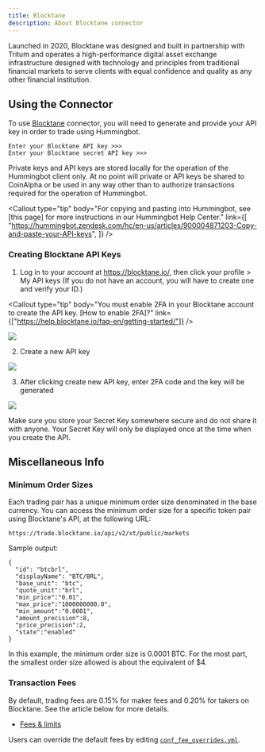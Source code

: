 ```yaml
---
title: Blocktane
description: About Blocktane connector
---
```



Launched in 2020, Blocktane was designed and built in partnership with Tritum and operates a high-performance digital asset exchange infrastructure designed with technology and principles from traditional financial markets to serve clients with equal confidence and quality as any other financial institution.

## Using the Connector

To use [Blocktane](https://blocktane.io/) connector, you will need to generate and provide your API key in order to trade using Hummingbot.

```
Enter your Blocktane API key >>>
Enter your Blocktane secret API key >>>
```

Private keys and API keys are stored locally for the operation of the Hummingbot client only. At no point will private or API keys be shared to CoinAlpha or be used in any way other than to authorize transactions required for the operation of Hummingbot.

<Callout
  type="tip"
  body="For copying and pasting into Hummingbot, see [this page] for more instructions in our Hummingbot Help Center."
  link={[
    "https://hummingbot.zendesk.com/hc/en-us/articles/900004871203-Copy-and-paste-your-API-keys",
  ]}
/>

### Creating Blocktane API Keys

1. Log in to your account at https://blocktane.io/, then click your profile > My API keys (If you do not have an account, you will have to create one and verify your ID.)

<Callout
  type="tip"
  body="You must enable 2FA in your Blocktane account to create the API key. [How to enable 2FA]?"
  link={["https://help.blocktane.io/faq-en/getting-started/"]}
/>

![](/img/blocktaneaccount-api.png)

2. Create a new API key

![](/img/account-blocktane-api.png)

3. After clicking create new API key, enter 2FA code and the key will be generated

![](/img/api-blocktane.png)

Make sure you store your Secret Key somewhere secure and do not share it with anyone. Your Secret Key will only be displayed once at the time when you create the API.

<Callout
  type="warning"
  body="If you lose your Secret Key, you can delete the API and create a new one. However, it will be impossible to reuse the same API."
/>

## Miscellaneous Info

### Minimum Order Sizes

Each trading pair has a unique minimum order size denominated in the base currency. You can access the minimum order size for a specific token pair using Blocktane's API, at the following URL:

```
https://trade.blocktane.io/api/v2/xt/public/markets
```

Sample output:

```
{
  "id": "btcbrl",
  "displayName": "BTC/BRL",
  "base_unit": "btc",
  "quote_unit":"brl",
  "min_price":"0.01",
  "max_price":"1000000000.0",
  "min_amount":"0.0001",
  "amount_precision":8,
  "price_precision":2,
  "state":"enabled"
}
```

In this example, the minimum order size is 0.0001 BTC. For the most part, the smallest order size allowed is about the equivalent of \$4.

### Transaction Fees

By default, trading fees are 0.15% for maker fees and 0.20% for takers on Blocktane. See the article below for more details.

- [Fees & limits](https://help.blocktane.io/faq-en/fees-limits/)

Users can override the default fees by editing [`conf_fee_overrides.yml`](https://docs.hummingbot.io/operation/adv-command-ref/#fee-override).
